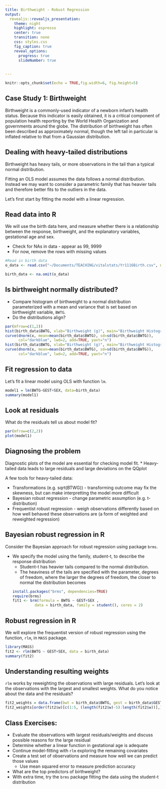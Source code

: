 ```yaml
---
title: Birthweight - Robust Regression
output: 
  revealjs::revealjs_presentation:
    theme: night
    highlight: espresso
    center: true
    transition: none
    css: styles.css
    fig_caption: true
    reveal_options:
      progress: true
      slideNumber: true
      
  
---
```

  
```r
knitr::opts_chunk$set(echo = TRUE,fig.width=6, fig.height=5)
```



## Case Study 1: Birthweight

Birthweight is a commonly-used indicator of a newborn infant's health status. Because this indicator is easily obtained, it is a critical component of population health reporting by the World Health Organization and governments around the globe. The distribution of birthweight has often been described as approximately normal, though the left tail in particular is inflated relative to that from a Gaussian distribution.

## Dealing with heavy-tailed distributions
Birthweight has heavy tails, or more observations in the tail than a typical normal distribution.

Fitting an OLS model assumes the data follows a normal distribution. Instead we may want to consider a parametric family that has heavier tails and therefore better fits to the outliers in the data.

Let's first start by fitting the model with a linear regression.


## Read data into R
We will use the birth data here, and measure whether there is a relationship between the response, birthweight, and the explanatory variables, gestational age and sex.

* Check for NAs in data - appear as 99, 9999
* For now, remove the rows with missing values
```r
#Read in birth data
o_data <- read.csv("~/Documents/TEACHING/vitalstats/Yr1116Birth.csv", na.strings=c("99", "9999"))

birth_data <- na.omit(o_data)
```

## Is birthweight normally distributed?
* Compare histogram of birthweight to a normal distribution parameterized with a mean and variance that is set based on birthweight variable, `BWTG`.
* Do the distributions align?
  
```r
par(mfrow=c(1,2))
hist(birth_data$BWTG, xlab="Birthweight (g)", main="Birthweight Histogram", prob=TRUE, breaks=50)
curve(dnorm(x, mean=mean(birth_data$BWTG), sd=sd(birth_data$BWTG)),
      col="darkblue", lwd=2, add=TRUE, yaxt="n")
hist(birth_data$BWTG, xlab="Birthweight (g)", main="Birthweight Histogram", prob=TRUE, xlim=c(0, 4000), breaks=30)
curve(dnorm(x, mean=mean(birth_data$BWTG), sd=sd(birth_data$BWTG)),
      col="darkblue", lwd=2, add=TRUE, yaxt="n")
```


## Fit regression to data
Let's fit a linear model using OLS with function `lm`. 
```r
model1 = lm(BWTG~GEST+SEX, data=birth_data)
summary(model1)
```

## Look at residuals
What do the residuals tell us about model fit?
```r
par(mfrow=c(2,2))
plot(model1)
```


## Diagnosing the problem
Diagnostic plots of the model are essential for checking model fit. 
* Heavy-tailed data leads to large residuals and large deviations on the QQplot

A few tools for heavy-tailed data:

* Transformations (e.g. sqrt(BTWG)) - transforming outcome may fix the skewness, but can make interpretting the model more difficult
* Bayesian robust regression - change parametric assumption (e.g. t-distribution)
* Frequentist robust regression - weigh observations differently based on how well behaved these observations are (a form of weighted and reweighted regression)

## Bayesian robust regression in R
Consider the Bayesian approach for robust regression using package `brms`.

* We specify the model using the family, student-t, to describe the response distribution
    + Student-t has heavier tails compared to the normal distribution. 
    + The heaviness of the tails are specified with the parameter, degrees of freedom, where the larger the degrees of freedom, the closer to normal the distribution becomes
```r
install.packages("brms", dependencies=TRUE)
require(brms)
fit1 <- brm(formula = BWTG ~ GEST+SEX ,
            data = birth_data, family = student(), cores = 2)
```


## Robust regression in R
We will explore the frequentist version of robust regression using the function, `rlm`, in `MASS` package. 

```r
library(MASS)
fit2 <- rlm(BWTG ~ GEST+SEX, data = birth_data)
summary(fit2)
```

## Understanding resulting weights
`rlm` works by reweighting the observations with large residuals. Let's look at the observations with the largest and smallest weights. What do you notice about the data and the residuals?

```r
fit2_weights = data.frame(bwt = birth_data$BWTG, gest = birth_data$GEST, resid=fit2$resid, weight=fit2$w)
fit2_weights[order(fit2$w)[c(1:5, (length(fit2$w)-5):length(fit2$w))],]
```



## Class Exercises:
* Evaluate the observations with largest residuals/weights and discuss possible reasons for the large residual
* Determine whether a linear function in gestational age is adequate
* Continue model-fitting with `rlm` exploring the remaining covariates
* Create a test set of observations and measure how well we can predict those values
    + Use mean squared error to measure prediction accuracy
* What are the top predictors of birthweight?
* With extra time, try the `brms` package fitting the data using the student-t distribution